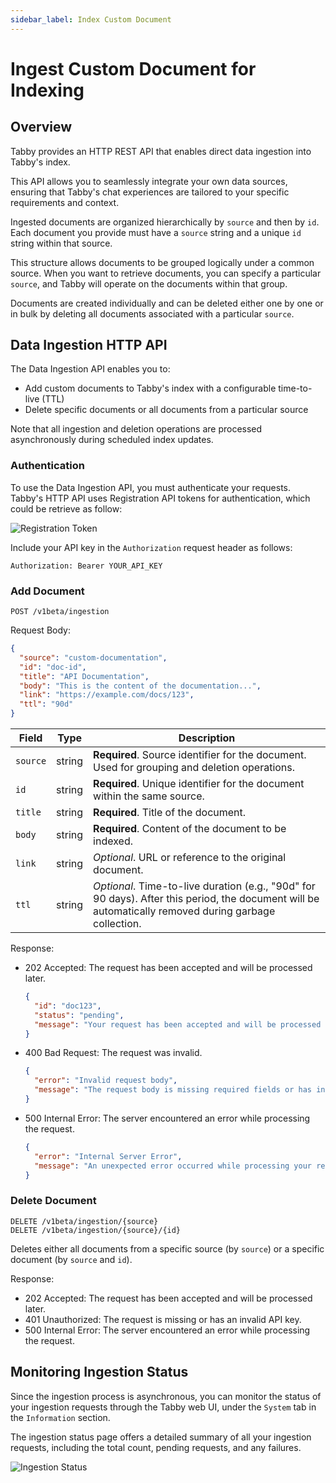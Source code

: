 ```yaml
---
sidebar_label: Index Custom Document
---
```



# Ingest Custom Document for Indexing

## Overview

Tabby provides an HTTP REST API that enables direct data ingestion into Tabby's index.

This API allows you to seamlessly integrate your own data sources,
ensuring that Tabby's chat experiences are tailored to your specific requirements and context.

Ingested documents are organized hierarchically by `source` and then by `id`.
Each document you provide must have a `source` string and a unique `id` string within that source.

This structure allows documents to be grouped logically under a common source.
When you want to retrieve documents, you can specify a particular `source`,
and Tabby will operate on the documents within that group.

Documents are created individually and can be deleted
either one by one or in bulk by deleting all documents associated with a particular `source`.

## Data Ingestion HTTP API

The Data Ingestion API enables you to:

- Add custom documents to Tabby's index with a configurable time-to-live (TTL)
- Delete specific documents or all documents from a particular source

Note that all ingestion and deletion operations are processed asynchronously during scheduled index updates.

### Authentication

To use the Data Ingestion API, you must authenticate your requests.
Tabby's HTTP API uses Registration API tokens for authentication, which could be retrieve as follow:

<img src={RegistrationTokenUrl} alt="Registration Token" />

Include your API key in the `Authorization` request header as follows:

```
Authorization: Bearer YOUR_API_KEY
```


### Add Document

```http
POST /v1beta/ingestion
```

Request Body:

```json
{
  "source": "custom-documentation",
  "id": "doc-id",
  "title": "API Documentation",
  "body": "This is the content of the documentation...",
  "link": "https://example.com/docs/123",
  "ttl": "90d"
}
```

| Field | Type | Description |
|-------|------|-------------|
| `source` | string | **Required**. Source identifier for the document. Used for grouping and deletion operations. |
| `id` | string | **Required**. Unique identifier for the document within the same source. |
| `title` | string | **Required**. Title of the document. |
| `body` | string | **Required**. Content of the document to be indexed. |
| `link` | string | *Optional*. URL or reference to the original document. |
| `ttl` | string | *Optional*. Time-to-live duration (e.g., "90d" for 90 days). After this period, the document will be automatically removed during garbage collection. |

Response:

- 202 Accepted: The request has been accepted and will be processed later.
  ```json
  {
    "id": "doc123",
    "status": "pending",
    "message": "Your request has been accepted and will be processed later."
  }
  ```
- 400 Bad Request: The request was invalid.
  ```json
  {
    "error": "Invalid request body",
    "message": "The request body is missing required fields or has invalid values."
  }
  ```
- 500 Internal Error: The server encountered an error while processing the request.
  ```json
  {
    "error": "Internal Server Error",
    "message": "An unexpected error occurred while processing your request."
  }
  ```

### Delete Document

```http
DELETE /v1beta/ingestion/{source}
DELETE /v1beta/ingestion/{source}/{id}
```

Deletes either all documents from a specific source (by `source`) or a specific document (by `source` and `id`).

Response:

- 202 Accepted: The request has been accepted and will be processed later.
- 401 Unauthorized: The request is missing or has an invalid API key.
- 500 Internal Error: The server encountered an error while processing the request.

## Monitoring Ingestion Status

Since the ingestion process is asynchronous, you can monitor the status of your ingestion requests through the Tabby web UI,
under the `System` tab in the `Information` section.

The ingestion status page offers a detailed summary of all your ingestion requests,
including the total count, pending requests, and any failures.

<img src={IngestionStatusUrl} alt="Ingestion Status" />
